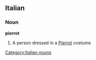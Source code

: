 ==Italian==

===Noun===
'''pierrot''' {{m}} {{inv}}

# A person dressed in a [[Pierrot]] costume

[[Category:Italian nouns]]